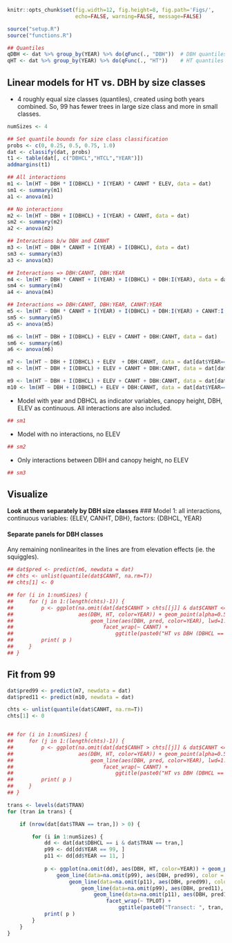 ```r
knitr::opts_chunk$set(fig.width=12, fig.height=8, fig.path='Figs/',
                      echo=FALSE, warning=FALSE, message=FALSE)
```

```r
source("setup.R")
source("functions.R")

## Quantiles
qDBH <- dat %>% group_by(YEAR) %>% do(qFunc(., "DBH"))  # DBH quantiles by year
qHT <- dat %>% group_by(YEAR) %>% do(qFunc(., "HT"))    # HT quantiles by year

```

## Linear models for HT vs. DBH by size classes
* 4 roughly equal size classes (quantiles), created using both years combined.
So, 99 has fewer trees in large size class and more in small classes.

```r

numSizes <- 4

## Set quantile bounds for size class classification
probs <- c(0, 0.25, 0.5, 0.75, 1.0)
dat <- classify(dat, probs)
t1 <- table(dat[, c("DBHCL","HTCL","YEAR")])
addmargins(t1)

```

```r

## All interactions
m1 <- lm(HT ~ DBH * I(DBHCL) * I(YEAR) * CANHT * ELEV, data = dat)
sm1 <- summary(m1)
a1 <- anova(m1)

## No interactions
m2 <- lm(HT ~ DBH + I(DBHCL) + I(YEAR) + CANHT, data = dat)
sm2 <- summary(m2)
a2 <- anova(m2)

## Interactions b/w DBH and CANHT
m3 <- lm(HT ~ DBH * CANHT + I(YEAR) + I(DBHCL), data = dat)
sm3 <- summary(m3)
a3 <- anova(m3)

## Interactions => DBH:CANHT, DBH:YEAR
m4 <- lm(HT ~ DBH * CANHT + I(YEAR) + I(DBHCL) + DBH:I(YEAR), data = dat)
sm4 <- summary(m4)
a4 <- anova(m4)

## Interactions => DBH:CANHT, DBH:YEAR, CANHT:YEAR
m5 <- lm(HT ~ DBH * CANHT + I(YEAR) + I(DBHCL) + DBH:I(YEAR) + CANHT:I(YEAR), data = dat)
sm5 <- summary(m5)
a5 <- anova(m5)

m6 <- lm(HT ~ DBH + I(DBHCL) + ELEV + CANHT + DBH:CANHT, data = dat)
sm6 <- summary(m6)
a6 <- anova(m6)

m7 <- lm(HT ~ DBH + I(DBHCL) + ELEV  + DBH:CANHT, data = dat[dat$YEAR==99,])
m8 <- lm(HT ~ DBH + I(DBHCL) + ELEV + CANHT + DBH:CANHT, data = dat[dat$YEAR==99,])

m9 <- lm(HT ~ DBH + I(DBHCL) + ELEV + CANHT + DBH:CANHT, data = dat[dat$YEAR==11,])
m10 <- lm(HT ~ DBH + I(DBHCL) + ELEV + DBH:CANHT, data = dat[dat$YEAR==11,])

```

- Model with year and DBHCL as indicator variables, canopy height, DBH, ELEV as continuous.  All interactions are also included.
```r
## sm1
```

- Model with no interactions, no ELEV
```r
## sm2
```

- Only interactions between DBH and canopy height, no ELEV
```r
## sm3
```

## Visualize
**Look at them separately by DBH size classes**
### Model 1: all interactions, continuous variables: {ELEV, CANHT, DBH}, factors: {DBHCL, YEAR}

#### Separate panels for DBH classes
Any remaining nonlinearites in the lines are from elevation effects (ie. the squiggles).

```r

## dat$pred <- predict(m6, newdata = dat)
## chts <- unlist(quantile(dat$CANHT, na.rm=T))
## chts[1] <- 0

## for (i in 1:numSizes) {
##     for (j in 1:(length(chts)-1)) {
##         p <- ggplot(na.omit(dat[dat$CANHT > chts[[j]] & dat$CANHT <= chts[[j+1]] & dat$DBHCL == i,]),
##                     aes(DBH, HT, color=YEAR)) + geom_point(alpha=0.5) +
##                         geom_line(aes(DBH, pred, color=YEAR), lwd=1.2) +
##                             facet_wrap(~ CANHT) +
##                                 ggtitle(paste0("HT vs DBH (DBHCL == ", j, " , split by Canopy Height"))
##         print( p )
##     }
## }

```


## Fit from 99

```r
dat$pred99 <- predict(m7, newdata = dat)
dat$pred11 <- predict(m10, newdata = dat)

chts <- unlist(quantile(dat$CANHT, na.rm=T))
chts[1] <- 0


## for (i in 1:numSizes) {
##     for (j in 1:(length(chts)-1)) {
##         p <- ggplot(na.omit(dat[dat$CANHT > chts[[j]] & dat$CANHT <= chts[[j+1]] & dat$DBHCL == i,]),
##                     aes(DBH, HT, color=YEAR)) + geom_point(alpha=0.5) +
##                         geom_line(aes(DBH, pred, color=YEAR), lwd=1.2) +
##                             facet_wrap(~ CANHT) +
##                                 ggtitle(paste0("HT vs DBH (DBHCL == ", j, " , split by Canopy Height"))
##         print( p )
##     }
## }

trans <- levels(dat$TRAN)
for (tran in trans) {

    if (nrow(dat[dat$TRAN == tran,]) > 0) {

        for (i in 1:numSizes) {
            dd <- dat[dat$DBHCL == i & dat$TRAN == tran,]
            p99 <- dd[dd$YEAR == 99, ]
            p11 <- dd[dd$YEAR == 11, ]
            
            p <- ggplot(na.omit(dd), aes(DBH, HT, color=YEAR)) + geom_point(alpha=0.5) +
                geom_line(data=na.omit(p99), aes(DBH, pred99), color = "blue", lty = 2) +
                    geom_line(data=na.omit(p11), aes(DBH, pred99), color="red", lty=2) +
                        geom_line(data=na.omit(p99), aes(DBH, pred11), color="blue") +
                            geom_line(data=na.omit(p11), aes(DBH, pred11), color="red") +
                                facet_wrap(~ TPLOT) +
                                    ggtitle(paste0("Transect: ", tran, ", DBHCL == ", i))
            print( p )
        }
    }
}

```
